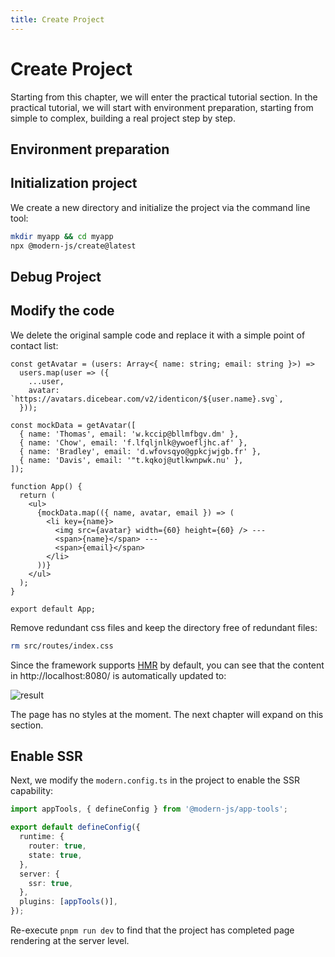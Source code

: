 ```yaml
---
title: Create Project
---
```

# Create Project

Starting from this chapter, we will enter the practical tutorial section. In the practical tutorial, we will start with environment preparation, starting from simple to complex, building a real project step by step.

## Environment preparation


<Prerequisites />

## Initialization project

We create a new directory and initialize the project via the command line tool:

```bash
mkdir myapp && cd myapp
npx @modern-js/create@latest
```


<InitApp />

## Debug Project


<DebugApp />

## Modify the code

We delete the original sample code and replace it with a simple point of contact list:

```tsx title="src/routes/page.tsx"
const getAvatar = (users: Array<{ name: string; email: string }>) =>
  users.map(user => ({
    ...user,
    avatar: `https://avatars.dicebear.com/v2/identicon/${user.name}.svg`,
  }));

const mockData = getAvatar([
  { name: 'Thomas', email: 'w.kccip@bllmfbgv.dm' },
  { name: 'Chow', email: 'f.lfqljnlk@ywoefljhc.af' },
  { name: 'Bradley', email: 'd.wfovsqyo@gpkcjwjgb.fr' },
  { name: 'Davis', email: '"t.kqkoj@utlkwnpwk.nu' },
]);

function App() {
  return (
    <ul>
      {mockData.map(({ name, avatar, email }) => (
        <li key={name}>
          <img src={avatar} width={60} height={60} /> ---
          <span>{name}</span> ---
          <span>{email}</span>
        </li>
      ))}
    </ul>
  );
}

export default App;
```

Remove redundant css files and keep the directory free of redundant files:

```bash
rm src/routes/index.css
```

Since the framework supports [HMR](https://webpack.js.org/concepts/hot-module-replacement/) by default, you can see that the content in http://localhost:8080/ is automatically updated to:

![result](https://lf3-static.bytednsdoc.com/obj/eden-cn/zq-uylkvt/ljhwZthlaukjlkulzlp/screenshot-20221214-141909.png)

The page has no styles at the moment. The next chapter will expand on this section.

## Enable SSR

Next, we modify the `modern.config.ts` in the project to enable the SSR capability:

```ts
import appTools, { defineConfig } from '@modern-js/app-tools';

export default defineConfig({
  runtime: {
    router: true,
    state: true,
  },
  server: {
    ssr: true,
  },
  plugins: [appTools()],
});
```

Re-execute `pnpm run dev` to find that the project has completed page rendering at the server level.
